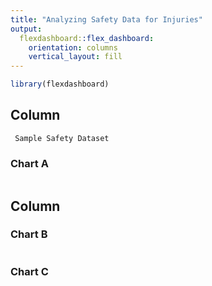 ```yaml
---
title: "Analyzing Safety Data for Injuries"
output: 
  flexdashboard::flex_dashboard:
    orientation: columns
    vertical_layout: fill
---
```


```r
library(flexdashboard)
```

Column {data-width=650}
-----------------------------------------------------------------------
```
 Sample Safety Dataset
```

### Chart A

```r

```

Column {data-width=350}
-----------------------------------------------------------------------

### Chart B

```r

```

### Chart C

```r

```

